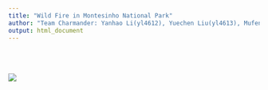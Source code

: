 ```yaml
---
title: "Wild Fire in Montesinho National Park"
author: "Team Charmander: Yanhao Li(yl4612), Yuechen Liu(yl4613), Mufeng Xu(mx2241), Angeline Chen(mc4959)."
output: html_document
---
```


<img src="picture/fire.jpg" style="vertical-align:middle;margin:50px 0px">

